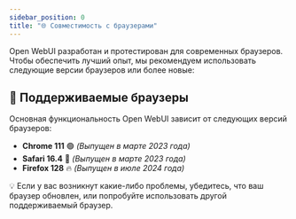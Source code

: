 ```yaml
---
sidebar_position: 0
title: "🌐 Совместимость с браузерами"
---
```


Open WebUI разработан и протестирован для современных браузеров. Чтобы обеспечить лучший опыт, мы рекомендуем использовать следующие версии браузеров или более новые:

## 🚀 Поддерживаемые браузеры

Основная функциональность Open WebUI зависит от следующих версий браузеров:

- **Chrome 111** 🟢 _(Выпущен в марте 2023 года)_
- **Safari 16.4** 🍏 _(Выпущен в марте 2023 года)_
- **Firefox 128** 🔥 _(Выпущен в июле 2024 года)_

💡 Если у вас возникнут какие-либо проблемы, убедитесь, что ваш браузер обновлен, или попробуйте использовать другой поддерживаемый браузер.
